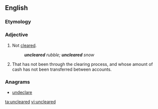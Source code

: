 ==English==

===Etymology===
{{prefix|un|cleared|lang=en}}

===Adjective===
{{en-adj|-}}

# Not [[cleared]].
#: '''''uncleared''' rubble; '''uncleared''' snow''
# {{label|en|of a cheque}} That has not been through the clearing process, and whose amount of cash has not been transferred between accounts.

===Anagrams===
* [[undeclare#English|undeclare]]

[[ta:uncleared]]
[[vi:uncleared]]